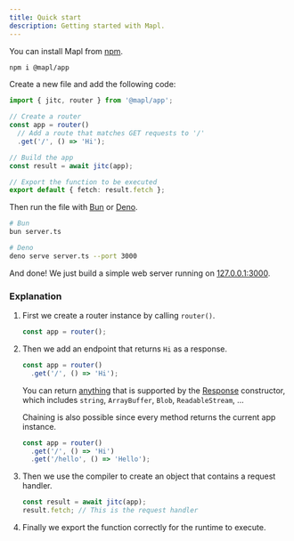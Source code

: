 ```yaml
---
title: Quick start
description: Getting started with Mapl.
---
```



You can install Mapl from [npm](https://npmjs.com/package/@mapl/app).
```sh
npm i @mapl/app
```

Create a new file and add the following code:
```ts title="server.ts"
import { jitc, router } from '@mapl/app';

// Create a router
const app = router()
  // Add a route that matches GET requests to '/'
  .get('/', () => 'Hi');

// Build the app
const result = await jitc(app);

// Export the function to be executed
export default { fetch: result.fetch };
```

Then run the file with [Bun](//bun.sh) or [Deno](//deno.land).
```sh
# Bun
bun server.ts

# Deno
deno serve server.ts --port 3000
```

And done! We just build a simple web server running on [127.0.0.1:3000](http://127.0.0.1:3000).

### Explanation

<Steps>

1. First we create a router instance by calling `router()`.
    ```ts
    const app = router();
    ```

2. Then we add an endpoint that returns `Hi` as a response.
    ```ts
    const app = router()
      .get('/', () => 'Hi');
    ```

    You can return [anything](https://developer.mozilla.org/en-US/docs/Web/API/Response/Response#body)
    that is supported by the [Response](https://developer.mozilla.org/en-US/docs/Web/API/Response) constructor,
    which includes `string`, `ArrayBuffer`, `Blob`, `ReadableStream`, ...

    Chaining is also possible since every method returns the current app instance.
    ```ts
    const app = router()
      .get('/', () => 'Hi')
      .get('/hello', () => 'Hello');
    ```

3. Then we use the compiler to create an object that contains a request handler.
    ```ts
    const result = await jitc(app);
    result.fetch; // This is the request handler
    ```

4. Finally we export the function correctly for the runtime to execute.

</Steps>
